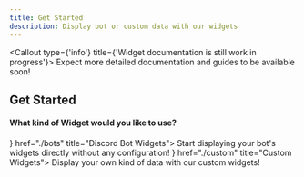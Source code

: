 ```yaml
---
title: Get Started
description: Display bot or custom data with our widgets
---
```





<Callout type={'info'} title={'Widget documentation is still work in progress'}>
  Expect more detailed documentation and guides to be available soon!
</Callout>

## Get Started
<h4 className="text-fd-muted-foreground scroll-m-20">
  <a className="not-prose group text-sm uppercase">What kind of Widget would you like to use?</a>
</h4>
  <Cards>
  <Card icon={<BotIcon className="text-blue-300" />} href="./bots" title="Discord Bot Widgets">
    Start displaying your bot's widgets directly without any configuration!
  </Card>
  <Card icon={<ImageIcon className="text-pink-300" />} href="./custom" title="Custom Widgets">
    Display your own kind of data with our custom widgets!
  </Card>
</Cards>
